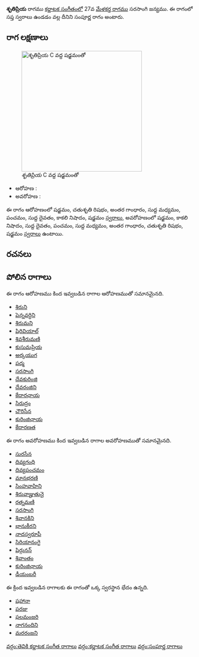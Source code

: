 {{Infobox ragam
	| name          	= శృతిప్రియ
	| synonym	    	= 
	| mela          	= 
	| chakra        	= 
	| janaka        	= 
	| type          	= సంపూర్ణ
	| arohanam      	= {{svaraC|S|R2|G3|M1|P|D1|N3|S'}} 
	| avarohanam    	= {{svaraC|S'|N3|D1|P|M1|G3|R2|S}}
	| jeeva         	=
	| chhaya        	=
	| nyasa         	=
	| vishesha      	= 
	| equivalent  		= 
}}
{{కర్ణాటక సంగీత రాగాలు}}
'''శృతిప్రియ''' రాగము [[కర్ణాటక సంగీతం]]లో 27వ [[మేళకర్త రాగము]] సరసాంగి జన్యము.  ఈ రాగంలో సప్త స్వరాలు ఉండడం వల్ల దీనిని సంపూర్ణ రాగం అంటారు.


==రాగ లక్షణాలు==
[[Image:shrutipriya_kb2wiki.png|thumb|right|316px|''శృతిప్రియ'' C వద్ద షడ్జమంతో]]

* ఆరోహణ : {{svaraC|S|R2|G3|M1|P|D1|N3|S'}} 
* అవరోహణ : {{svaraC|S'|N3|D1|P|M1|G3|R2|S}}

ఈ రాగం ఆరోహణంలో షడ్జమం, చతుశృతి రిషభం, అంతర గాంధారం, సుద్ద మధ్యమం, పంచమం, సుద్ద దైవతం, కాకలి  నిషాదం, షడ్జమం [[స్వరాలు]], అవరోహణంలో షడ్జమం, కాకలి  నిషాదం, సుద్ద దైవతం, పంచమం, సుద్ద మధ్యమం, అంతర గాంధారం, చతుశృతి రిషభం, షడ్జమం [[స్వరాలు]] ఉంటాయి.

==రచనలు==



==పోలిన రాగాలు==
ఈ రాగం ఆరోహణము కింద ఇవ్వబడిన రాగాల ఆరోహణముతో సమానమైనది.
* [[శిరుని]]
* [[పెన్నవర్ధిని]]
* [[శిరుమని]]
* [[షిరివియాల్]]
* [[శివశీరుమణి]]
* [[కుసుమప్రియ]]
* [[అర్కయుగ]]
* [[పద్మ]]
* [[సరసాంగి]]
* [[దేవకురింజి]]
* [[దేవరంజిని]]
* [[కేదారఛాయ]]
* [[సిరుద్రం]]
* [[చౌరిసేన]]
* [[ కురింజిఛాయ]]
* [[కేదారణత]]

ఈ రాగం అవరోహణము కింద ఇవ్వబడిన రాగాల అవరోహణముతో సమానమైనది.
* [[సురసేన]]
* [[దివ్యగంధి]]
* [[దివ్యపంచమం]]
* [[మానభరణి]]
* [[సింహవాహిని]]
* [[శిరువాజ్హుతునై]]
* [[రత్నమణి]]
* [[సరసాంగి]]
* [[శివానకిని]]
* [[భానుకీరని]]
* [[నాదస్వరూపీ]]
* [[సిరియానంగై]]
* [[షిర్గునన్]]
* [[శివాంతం]]
* [[ కురింజిఛాయ]]
* [[ డీయంబరీ]]

ఈ క్రింద ఇవ్వబడిన రాగాలకు ఈ రాగంతో ఒక్క స్వరస్థాన భేదం ఉన్నది.
* [[షహానా]]
* [[పరజు]]
* [[ఫలమంజరి]]
* [[నాగనందిని]]
* [[మరరంజని]]



[[వర్గం:తెవికి కర్ణాటక సంగీత రాగాలు]]
[[వర్గం:కర్ణాటక సంగీత రాగాలు]]
[[వర్గం:సంపూర్ణ రాగాలు]]
